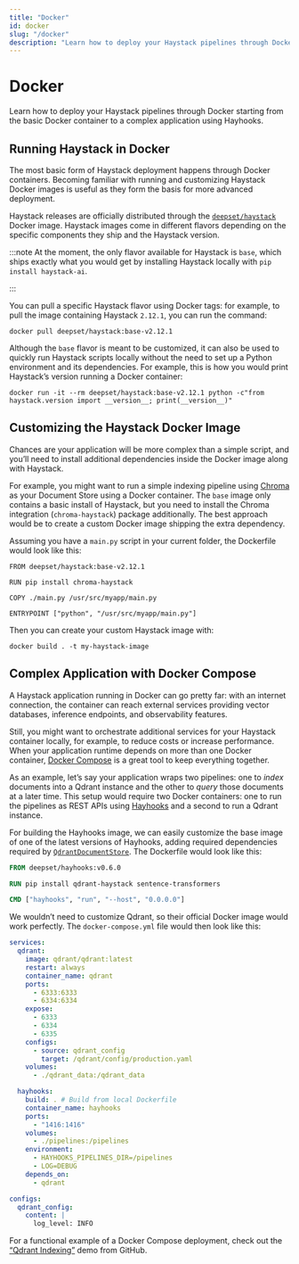 ```yaml
---
title: "Docker"
id: docker
slug: "/docker"
description: "Learn how to deploy your Haystack pipelines through Docker starting from the basic Docker container to a complex application using Hayhooks."
---
```


# Docker

Learn how to deploy your Haystack pipelines through Docker starting from the basic Docker container to a complex application using Hayhooks.

## Running Haystack in Docker

The most basic form of Haystack deployment happens through Docker containers. Becoming familiar with running and customizing Haystack Docker images is useful as they form the basis for more advanced deployment.

Haystack releases are officially distributed through the [`deepset/haystack`](https://hub.docker.com/r/deepset/haystack) Docker image. Haystack images come in different flavors depending on the specific components they ship and the Haystack version.

:::note
At the moment, the only flavor available for Haystack is `base`, which ships exactly what you would get by installing Haystack locally with `pip install haystack-ai`.

:::

You can pull a specific Haystack flavor using Docker tags: for example, to pull the image containing Haystack `2.12.1`, you can run the command:

```shell
docker pull deepset/haystack:base-v2.12.1
```

Although the `base` flavor is meant to be customized, it can also be used to quickly run Haystack scripts locally without the need to set up a Python environment and its dependencies. For example, this is how you would print Haystack’s version running a Docker container:

```shell
docker run -it --rm deepset/haystack:base-v2.12.1 python -c"from haystack.version import __version__; print(__version__)"
```

## Customizing the Haystack Docker Image

Chances are your application will be more complex than a simple script, and you’ll need to install additional dependencies inside the Docker image along with Haystack.

For example, you might want to run a simple indexing pipeline using [Chroma](../../document-stores/chromadocumentstore.mdx) as your Document Store using a Docker container. The `base` image only contains a basic install of Haystack, but you need to install the Chroma integration (`chroma-haystack`) package additionally. The best approach would be to create a custom Docker image shipping the extra dependency.

Assuming you have a `main.py` script in your current folder, the Dockerfile would look like this:

```shell
FROM deepset/haystack:base-v2.12.1

RUN pip install chroma-haystack

COPY ./main.py /usr/src/myapp/main.py

ENTRYPOINT ["python", "/usr/src/myapp/main.py"]
```

Then you can create your custom Haystack image with:

```shell
docker build . -t my-haystack-image
```

## Complex Application with Docker Compose

A Haystack application running in Docker can go pretty far: with an internet connection, the container can reach external services providing vector databases, inference endpoints, and observability features.

Still, you might want to orchestrate additional services for your Haystack container locally, for example, to reduce costs or increase performance. When your application runtime depends on more than one Docker container, [Docker Compose](https://docs.docker.com/compose/) is a great tool to keep everything together.

As an example, let’s say your application wraps two pipelines: one to _index_ documents into a Qdrant instance and the other to _query_ those documents at a later time. This setup would require two Docker containers: one to run the pipelines as REST APIs using [Hayhooks](../hayhooks.mdx) and a second to run a Qdrant instance.

For building the Hayhooks image, we can easily customize the base image of one of the latest versions of Hayhooks, adding required dependencies required by [`QdrantDocumentStore`](../../document-stores/qdrant-document-store.mdx). The Dockerfile would look like this:

```dockerfile Dockerfile
FROM deepset/hayhooks:v0.6.0

RUN pip install qdrant-haystack sentence-transformers

CMD ["hayhooks", "run", "--host", "0.0.0.0"]

```

We wouldn’t need to customize Qdrant, so their official Docker image would work perfectly. The `docker-compose.yml` file would then look like this:

```yaml
services:
  qdrant:
    image: qdrant/qdrant:latest
    restart: always
    container_name: qdrant
    ports:
      - 6333:6333
      - 6334:6334
    expose:
      - 6333
      - 6334
      - 6335
    configs:
      - source: qdrant_config
        target: /qdrant/config/production.yaml
    volumes:
      - ./qdrant_data:/qdrant_data

  hayhooks:
    build: . # Build from local Dockerfile
    container_name: hayhooks
    ports:
      - "1416:1416"
    volumes:
      - ./pipelines:/pipelines
    environment:
      - HAYHOOKS_PIPELINES_DIR=/pipelines
      - LOG=DEBUG
    depends_on:
      - qdrant

configs:
  qdrant_config:
    content: |
      log_level: INFO
```

For a functional example of a Docker Compose deployment, check out the [“Qdrant Indexing”](https://github.com/deepset-ai/haystack-demos/tree/main/qdrant_indexing) demo from GitHub.
